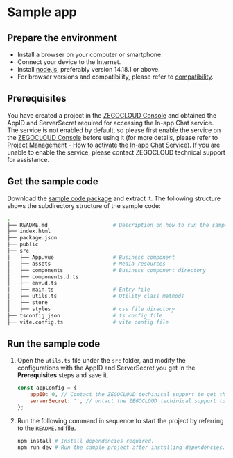 
# Sample app

<Content2 />

## Prepare the environment

- Install a browser on your computer or smartphone.
- Connect your device to the Internet.
- Install <a href="https://nodejs.org/en/" target="_blank">node.js</a>, preferably version 14.18.1 or above.
- For browser versions and compatibility, please refer to [compatibility](./Introduction/Overview.mdx#compatibility).

## Prerequisites

You have created a project in the [ZEGOCLOUD Console](https://console.zegocloud.com/account/login) and obtained the AppID and ServerSecret required for accessing the In-app Chat service. The service is not enabled by default, so please first enable the service on the [ZEGOCLOUD Console](https://console.zegocloud.com/account/login) before using it (for more details, please refer to [Project Management - How to activate the In-app Chat Service](https://www.zegocloud.com/docs/admin-console/activate-inapp-chat?platform=all&language=all)). If you are unable to enable the service, please contact ZEGOCLOUD technical support for assistance.


## Get the sample code

Download the [sample code package](https://storage.zego.im/zim/example/web/ZIMExampleJavaScript.zip) and extract it. The following structure shows the subdirectory structure of the sample code:

```bash
.
├── README.md                     # Description on how to run the sample project
├── index.html
├── package.json                    
├── public                        
├── src 
│   ├── App.vue                   # Business component   
│   ├── assets                    # Media resources   
│   ├── components                # Business component directory  
│   ├── components.d.ts            
│   ├── env.d.ts                    
│   ├── main.ts                   # Entry file
│   ├── utils.ts                  # Utility class methods    
│   ├── store                     
│   ├── styles                    # css file directory    
├── tsconfig.json                 # ts config file  
├── vite.config.ts                # vite config file 
```

## Run the sample code

1. Open the `utils.ts` file under the `src` folder, and modify the configurations with the AppID and ServerSecret you get in the **Prerequisites** steps and save it.

    ```javascript
    const appConfig = {
        appID: 0, // Contact the ZEGOCLOUD techinical support to get the AppID. 
        serverSecret: '', // ontact the ZEGOCLOUD techinical support to get the ServerSecret.
    };
    ```

2. Run the following command in sequence to start the project by referring to the `README.md` file.

    ```bash
    npm install # Install dependencies required.
    npm run dev # Run the sample project after installing dependencies.
    ```

